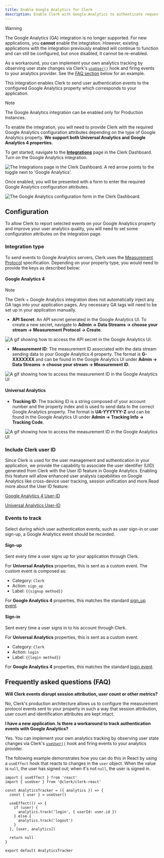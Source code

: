 ```yaml
---
title: Enable Google Analytics for Clerk
description: Enable Clerk with Google Analytics to authenticate requests to your application.
---
```


> [!WARNING]
> The Google Analytics (GA) integration is no longer supported. For new applications, you **cannot** enable the integration. However, existing applications with the integration previously enabled will continue to function and can still be configured, but once disabled, it cannot be re-enabled.
>
> As a workaround, you can implement your own analytics tracking by observing user state changes via Clerk's [`useUser()`](/docs/hooks/use-user) hook and firing events to your analytics provider. See the [FAQ section](#frequently-asked-questions-faq) below for an example.

This integration enables Clerk to send user authentication events to the configured Google Analytics property which corresponds to your application.

> [!NOTE]
> The Google Analytics integration can be enabled only for Production Instances.

To enable the integration, you will need to provide Clerk with the required Google Analytics configuration attributes depending on the type of Google Analytics property. **We support both Universal Analytics and Google Analytics 4 properties.**

To get started, navigate to the [**Integrations**](https://dashboard.clerk.com/last-active?path=integrations) page in the Clerk Dashboard. Turn on the Google Analytics integration.

![The Integrations page in the Clerk Dashboard. A red arrow points to the toggle next to 'Google Analytics'.](/docs/images/integrations/google/integrations.webp)

Once enabled, you will be presented with a form to enter the required Google Analytics configuration attributes.

![The Google Analytics configuration form in the Clerk Dashboard.](/docs/images/integrations/google/configuration-settings.webp)

## Configuration

To allow Clerk to report selected events on your Google Analytics property and improve your user analytics quality, you will need to set some configuration attributes on the integration page.

### Integration type

To send events to Google Analytics servers, Clerk uses the [Measurement Protocol](https://developers.google.com/analytics/devguides/collection/protocol) specification. Depending on your property type, you would need to provide the keys as described below:

#### Google Analytics 4

> [!NOTE]
> The Clerk + Google Analytics integration does not automatically inject any GA tags into your application pages. Any necessary GA tags will need to be set up in your application manually.

- **API Secret**: An API secret generated in the Google Analytics UI. To create a new secret, navigate to **Admin → Data Streams → choose your stream → Measurement Protocol → Create**.

![A gif showing how to access the API secret in the Google Analytics UI.](/docs/images/integrations/google/api-secret.gif)

- **Measurement ID**: The measurement ID associated with the data stream sending data to your Google Analytics 4 property. The format is **G-XXXXXXX** and can be found in the Google Analytics UI under **Admin → Data Streams → choose your stream → Measurement ID**.

![A gif showing how to access the measurement ID in the Google Analytics UI](/docs/images/integrations/google/measurement-id.gif)

#### Universal Analytics

- **Tracking ID**: The tracking ID is a string composed of your account number and the property index and is used to send data to the correct Google Analytics property. The format is **UA-YYYYYY-Z** and can be found in the Google Analytics UI under **Admin → Tracking Info → Tracking Code**.

![A gif showing how to access the measurement ID in the Google Analytics UI](/docs/images/integrations/google/tracking-id.webp)

### Include Clerk user ID

Since Clerk is used for the user management and authentication in your application, we provide the capability to associate the user identifier (UID) generated from Clerk with the User ID feature in Google Analytics. Enabling this feature will allow enhanced user analysis capabilities on Google Analytics like cross-device user tracking, session unification and more.Read more about the User ID feature:

[Google Analytics 4 User-ID](https://support.google.com/analytics/answer/9213390)

[Universal Analytics User-ID](https://support.google.com/analytics/answer/3123662?hl=en)

### Events to track

Select during which user authentication events, such as user sign-in or user sign-up, a Google Analytics event should be recorded.

#### Sign-up

Sent every time a user signs up for your application through Clerk.

For **Universal Analytics** properties, this is sent as a custom event. The custom event is composed as:

- Category: `Clerk`
- Action: `sign_up`
- Label: `{{signup method}}`

For **Google Analytics 4** properties, this matches the standard [sign\_up event](https://developers.google.com/analytics/devguides/collection/ga4/reference/events#sign_up).

#### Sign-in

Sent every time a user signs in to his account through Clerk.

For **Universal Analytics** properties, this is sent as a custom event.

- Category: `Clerk`
- Action: `login`
- Label: `{{login method}}`

For **Google Analytics 4** properties, this matches the standard [login event](https://developers.google.com/analytics/devguides/collection/ga4/reference/events#login).

## Frequently asked questions (FAQ)

**Will Clerk events disrupt session attribution, user count or other metrics?**

No, Clerk's production architecture allows us to configure the measurement protocol events sent to your property in such a way that session attribution, user count and identification attributes are kept intact.

**I have a new application. Is there a workaround to track authentication events with Google Analytics?**

Yes. You can implement your own analytics tracking by observing user state changes via Clerk's [`useUser()`](/docs/hooks/use-user) hook and firing events to your analytics provider. 

The following example demonstrates how you can do this in React by using a `useEffect` hook that reacts to changes in the `user` object. When the value is `null`, the user has signed out; when it's not `null`, the user is signed in.

```tsx {{filename: 'src/analytics-tracker.tsx'}}
import { useEffect } from 'react'
import { useUser } from '@clerk/clerk-react'

const AnalyticsTracker = ({ analytics }) => {
  const { user } = useUser()

  useEffect(() => {
    if (user) {
      analytics.track('login', { userId: user.id })
    } else {
      analytics.track('logout')
    }
  }, [user, analytics])

  return null
}

export default AnalyticsTracker
```